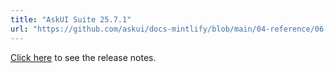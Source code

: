 ---
title: "AskUI Suite 25.7.1"
url: "https://github.com/askui/docs-mintlify/blob/main/04-reference/06-release-notes/01-askui-suite/askui-suite-25-7-1-release-notes.md"
---


[Click here](https://github.com/askui/docs-mintlify/blob/main/04-reference/06-release-notes/01-askui-suite/askui-suite-25-7-1-release-notes.md) to see the release notes.
